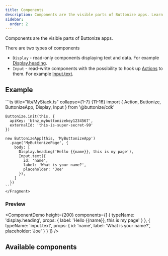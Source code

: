 ```yaml
---
title: Components
description: Components are the visible parts of Buttonize apps. Learn more about how Buttonize Components work.
sidebar:
  order: 2
---
```



<FrameworkSelect />

Components are the visible parts of Buttonize apps.

There are two types of components

- `Display` - read-only components displaying text and data. For example [Display.heading](/components/display-heading/).
- `Input` - read-write components with the possibility to hook up [Actions](/core-concepts/actions/) to them. For example [Input.text](/components/input-text/).

## Example

<FrameworkContent>
  <Fragment slot="cdk">
    ```ts title="lib/MyStack.ts" collapse={1-7} {11-16}
    import { Action, Buttonize, ButtonizeApp, Display, Input } from '@buttonize/cdk'

    Buttonize.init(this, {
      apiKey: 'btnz_mybuttonizekey1234567',
      externalId: 'this-is-super-secret-99'
    })

    new ButtonizeApp(this, 'MyButtonizeApp')
      .page('MyButtonizePage', {
        body: [
          Display.heading('Hello {{name}}, this is my page'),
          Input.text({
            id: 'name',
            label: 'What is your name?',
            placeholder: 'Joe'
          }),
        ]
      })
    ```
    </Fragment>

</FrameworkContent>

### Preview

<ComponentDemo
	height={200}
	components={[
		{
			typeName: 'display.heading',
			props: {
				label: 'Hello {{name}}, this is my page'
			}
		},
		{
			typeName: 'input.text',
			props: {
				id: 'name',
				label: 'What is your name?',
				placeholder: 'Joe'
			}
		}
	]}
/>

## Available components

<PagesList idPrefix="components/" />
